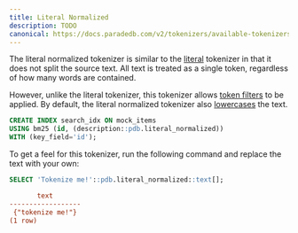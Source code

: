 ```yaml
---
title: Literal Normalized
description: TODO
canonical: https://docs.paradedb.com/v2/tokenizers/available-tokenizers/literal_normalized
---
```


The literal normalized tokenizer is similar to the [literal](/v2/tokenizers/available-tokenizers/exact) tokenizer in that it does not split the source text.
All text is treated as a single token, regardless of how many words are contained.

However, unlike the literal tokenizer, this tokenizer allows [token filters](/v2/token-filters/overview) to be applied. By default, the literal normalized tokenizer
also [lowercases](/v2/token-filters/lowercase) the text.

```sql
CREATE INDEX search_idx ON mock_items
USING bm25 (id, (description::pdb.literal_normalized))
WITH (key_field='id');
```

To get a feel for this tokenizer, run the following command and replace the text with your own:

```sql
SELECT 'Tokenize me!'::pdb.literal_normalized::text[];
```

```ini Expected Response
       text
------------------
 {"tokenize me!"}
(1 row)
```

